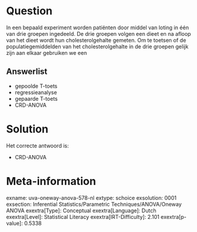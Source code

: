 Question
========

In een bepaald experiment worden patiënten door middel van loting in één
van drie groepen ingedeeld. De drie groepen volgen een dieet en na
afloop van het dieet wordt hun cholesterolgehalte gemeten. Om te toetsen
of de populatiegemiddelden van het cholesterolgehalte in de drie groepen
gelijk zijn aan elkaar gebruiken we een

Answerlist
----------

* gepoolde T-toets
* regressieanalyse
* gepaarde T-toets
* CRD-ANOVA

Solution
========

Het correcte antwoord is: 

* CRD-ANOVA

Meta-information
================
exname: uva-oneway-anova-578-nl
extype: schoice
exsolution: 0001
exsection: Inferential Statistics/Parametric Techniques/ANOVA/Oneway ANOVA
exextra[Type]: Conceptual
exextra[Language]: Dutch
exextra[Level]: Statistical Literacy
exextra[IRT-Difficulty]: 2.101
exextra[p-value]: 0.5338
